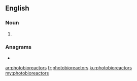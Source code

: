 ==English==

===Noun===
{{head|en|noun plural form}}

# {{plural of|photobioreactor|lang=en}}

===Anagrams===
* {{l|en|biophotoreactors}}

[[ar:photobioreactors]]
[[fr:photobioreactors]]
[[ku:photobioreactors]]
[[my:photobioreactors]]